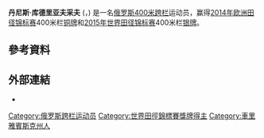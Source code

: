 {{Infobox sportsperson
| name                      = Denis Kudryavtsev
| image                     = Kariem Hussein 2014 4.jpg
| image_size                = 
| alt                       = 
| caption                   = 
| real_name                 = 
| native_name               = 
| native_name_lang          = 
| romanizedname             = 
| english_name              = 
| birth_name                = 
| nickname                  = 
| nationality               = 
| national_team             = 
| ethnicity                 = 
| hometown                  = 
| citizenship               = 
| birth_date                = {{Birth date and age|year=1992|month=4|day=13}}
| birth_place               = 
| death_date                = 
| death_place               = 
| resting_place             = 
| resting_place_coordinates = 
| monuments                 = 
| residence                 = 
| education                 = 
| alma_mater                = 
| occupation                = 
| years_active              = 2010 -
| employer                  = 
| agent                     = 
| height                    = {{height|m=1.87}}
| weight                    = {{weight|kg=77}}
| spouse                    = 
| life_partner              = 
| other_interests           = 
| website                   = 
| module                    = 
| country                   = 
| sport                     = 田徑
| position                  = 
| shoots                    = 
| catches                   = 
| disability                = 
| disability_class          = 
| weight_class              = 
| weight_class_type         = 
| rank                      = 
| event                     = 短跑
| event_type                = 
| universityteam            = 
| collegeteam               = 
| league                    = 
| league_type               = 
| club                      = 
| team                      = 
| turnedpro                 = 
| turnedpro_type            = 
| partner                   = 
| former_partner            = 
| coach                     = 
| retired                   = 
| coaching                  = 
| module2                   = 
| worlds                    = 
{{ubl
|'''2014年世界室內田徑錦標賽'''：4×400公尺接力第五名
|'''2015年世界田徑錦標賽'''：400公尺跨欄第二名
}}
| regionals                 = 
{{ubl
|'''2014年歐洲田徑Team錦標賽（Super League）'''：400公尺跨欄第一名
|'''2014年歐洲田徑錦標賽'''：400公尺跨欄第三名
}}
| nationals                 = 
{{ubl
|'''2015年Athletissima'''：400公尺跨欄第三名
}}
| olympics                  = 
| paralympics               = 
| commonwealth              = 
| highestranking            = 
| pb                        = 
{{ubl
|'''200公尺'''：21.44秒 （2014年）
|'''400公尺'''：45.86秒 （2015年）
|'''400公尺跨欄（91.4公分）'''：48.05秒（RT：0.146） （2015年 '''全國紀錄'''）
}}
| medaltemplates            = 
{{MedalCountry|{{RUS}}}}
{{MedalSport|男子田徑}}
{{MedalCompetition|歐洲田徑Team錦標賽（Super League）}}
{{MedalGold|2014年德國Braunschweig|400公尺跨欄}}
{{MedalCompetition|歐洲田徑錦標賽}}
{{MedalBronze|2014年瑞士蘇黎世|400公尺跨欄}}
{{MedalCompetition|Athletissima}}
{{MedalBronze|2015年瑞士洛桑|400公尺跨欄}}
{{MedalCompetition|世界田徑錦標賽}}
{{MedalSilver|2015年中國北京市|400公尺跨欄}}
| show-medals               = 
| medaltemplates-title      = 
| module3                   = 
| updated                   = 2017年6月2日
}}
'''丹尼斯·库德里亚夫采夫''' ({{lang-ru|Денис Александрович Кудрявцев}}，{{bd|1992年|4月13日||}}) 是一名[[俄罗斯|俄罗斯]][[400米跨栏|400米跨栏]]运动员，赢得[[2014年欧洲田径锦标赛|2014年欧洲田径锦标赛]]400米栏[[铜牌|铜牌]]和[[2015年世界田径锦标赛|2015年世界田径锦标赛]]400米栏[[银牌|银牌]]。

== 參考資料 ==
{{Reflist}}

== 外部連結 ==
*{{IAAF name|257476}}

[[Category:俄罗斯跨栏运动员|Category:俄罗斯跨栏运动员]]
[[Category:世界田徑錦標賽獎牌得主|Category:世界田徑錦標賽獎牌得主]]
[[Category:車里雅賓斯克州人|Category:車里雅賓斯克州人]]